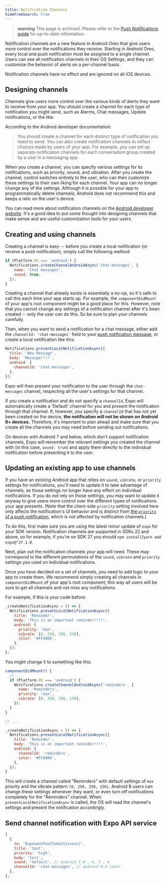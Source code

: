 ```yaml
---
title: Notification Channels
hideFromSearch: true
---
```


> **warning** This page is archived. Please refer to the [Push Notifications guide](../../push-notifications/overview.mdx) for up-to-date information.

Notification channels are a new feature in Android Oreo that give users more control over the notifications they receive. Starting in Android Oreo, every local and push notification must be assigned to a single channel. Users can see all notification channels in their OS Settings, and they can customize the behavior of alerts on a per-channel basis.

Notification channels have no effect and are ignored on all iOS devices.

## Designing channels

Channels give users more control over the various kinds of alerts they want to receive from your app. You should create a channel for each type of notification you might send, such as Alarms, Chat messages, Update notifications, or the like.

According to the Android developer documentation:

> You should create a channel for each distinct type of notification you need to send. You can also create notification channels to reflect choices made by users of your app. For example, you can set up separate notification channels for each conversation group created by a user in a messaging app.

When you create a channel, you can specify various settings for its notifications, such as priority, sound, and vibration. After you create the channel, control switches entirely to the user, who can then customize these settings to their own liking for each channel. Your app can no longer change any of the settings. Although it is possible for your app to programmatically delete channels, Android does not recommend this and keeps a relic on the user's device.

You can read more about notification channels on the [Android developer website](https://developer.android.com/training/notify-user/channels). It's a good idea to put some thought into designing channels that make sense and are useful customization tools for your users.

## Creating and using channels

Creating a channel is easy -- before you create a local notification (or receive a push notification), simply call the following method:

```js
if (Platform.OS === 'android') {
  Notifications.createChannelAndroidAsync('chat-messages', {
    name: 'Chat messages',
    sound: true,
  });
}
```

Creating a channel that already exists is essentially a no-op, so it's safe to call this each time your app starts up. For example, the `componentDidMount` of your app's root component might be a good place for this. However, note that you cannot change any settings of a notification channel after it's been created -- only the user can do this. So be sure to plan your channels carefully.

Then, when you want to send a notification for a chat message, either add the `channelId: 'chat-messages'` field to your [push notification message](../push-notifications/#message-format), or create a local notification like this:

```js
Notifications.presentLocalNotificationAsync({
  title: 'New Message',
  body: 'Message!!!!',
  android: {
    channelId: 'chat-messages',
  },
});
```

Expo will then present your notification to the user through the `chat-messages` channel, respecting all the user's settings for that channel.

If you create a notification and do not specify a `channelId`, Expo will automatically create a 'Default' channel for you and present the notification through that channel. If, however, you specify a `channelId` that has not yet been created on the device, **the notification will not be shown on Android 8+ devices.** Therefore, it's important to plan ahead and make sure that you create all the channels you may need before sending out notifications.

On devices with Android 7 and below, which don't support notification channels, Expo will remember the relevant settings you created the channel with (in this case, `sound: true`) and apply them directly to the individual notification before presenting it to the user.

## Updating an existing app to use channels

If you have an existing Android app that relies on `sound`, `vibrate`, or `priority` settings for notifications, you'll need to update it to take advantage of channels, as those settings no longer have any effect on individual notifications. If you do not rely on those settings, you may want to update it anyway to give users more control over the different types of notifications your app presents. (Note that the client-side `priority` setting involved here only affects the notification's UI behavior and is distinct from [the `priority` of a push notification](../push-notifications/#message-format), which is not affected by notification channels.)

To do this, first make sure you are using the latest minor update of `expo` for your SDK version. Notification channels are supported in SDKs 22 and above, so for example, if you're on SDK 27 you should `npm install`/`yarn add` `expo@^27.1.0`.

Next, plan out the notification channels your app will need. These may correspond to the different permutations of the `sound`, `vibrate` and `priority` settings you used on individual notifications.

Once you have decided on a set of channels, you need to add logic to your app to create them. We recommend simply creating all channels in `componentDidMount` of your app's root component; this way all users will be sure to get all channels and not miss any notifications.

For example, if this is your code before:

```js
_createNotificationAsync = () => {
  Notifications.presentLocalNotificationAsync({
    title: 'Reminder',
    body: 'This is an important reminder!!!!',
    android: {
      priority: 'max',
      vibrate: [0, 250, 250, 250],
      color: '#FF0000',
    },
  });
};
```

You might change it to something like this:

```js
componentDidMount() {
  // ...
  if (Platform.OS === 'android') {
    Notifications.createChannelAndroidAsync('reminders', {
      name: 'Reminders',
      priority: 'max',
      vibrate: [0, 250, 250, 250],
    });
  }
}

// ...

_createNotificationAsync = () => {
  Notifications.presentLocalNotificationAsync({
    title: 'Reminder',
    body: 'This is an important reminder!!!!',
    android: {
      channelId: 'reminders',
      color: '#FF0000',
    },
  });
}
```

This will create a channel called "Reminders" with default settings of `max` priority and the vibrate pattern `[0, 250, 250, 250]`. Android 8 users can change these settings whenever they want, or even turn off notifications completely for the "Reminders" channel. When `presentLocalNotificationAsync` is called, the OS will read the channel's settings and present the notification accordingly.

## Send channel notification with Expo API service

```js
[
  {
    to: 'ExponentPushToken[xxxxxx]',
    title: 'test',
    priority: 'high',
    body: 'test',
    sound: 'default', // android 7.0 , 6, 5 , 4
    channelId: 'chat-messages', // android 8.0 later
  },
];
```
